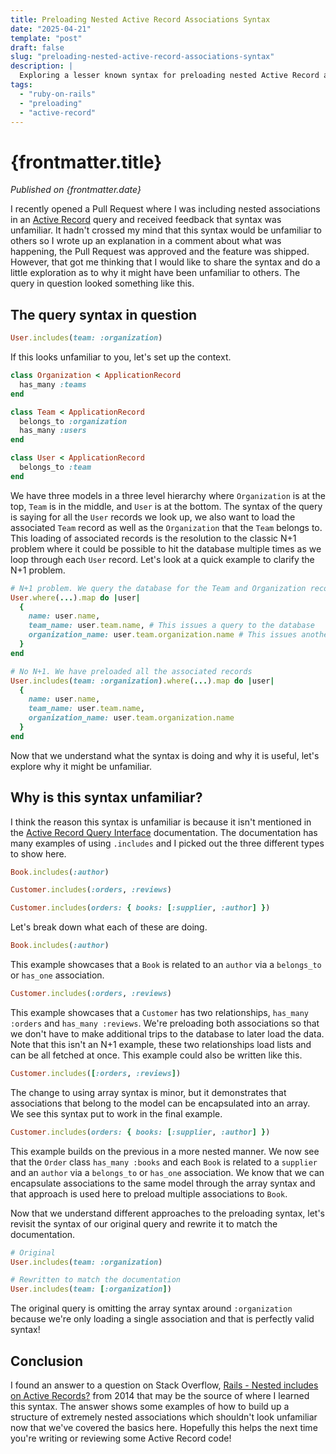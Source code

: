 ```yaml
---
title: Preloading Nested Active Record Associations Syntax
date: "2025-04-21"
template: "post"
draft: false
slug: "preloading-nested-active-record-associations-syntax"
description: |
  Exploring a lesser known syntax for preloading nested Active Record associations.
tags:
  - "ruby-on-rails"
  - "preloading"
  - "active-record"
---
```


# {frontmatter.title}

_Published on {frontmatter.date}_

I recently opened a Pull Request where I was including nested associations in an
[Active Record](https://guides.rubyonrails.org/active_record_basics.html) query
and received feedback that syntax was unfamiliar. It hadn't crossed my mind that this syntax would be unfamiliar to
others so I wrote up an explanation in a comment about what was happening, the Pull Request was approved and the feature
was shipped. However, that got me thinking that I would like to share the syntax and do a little exploration as to why
it might have been unfamiliar to others. The query in question looked something like this.

## The query syntax in question

```ruby
User.includes(team: :organization)
```

If this looks unfamiliar to you, let's set up the context.

```ruby
class Organization < ApplicationRecord
  has_many :teams
end

class Team < ApplicationRecord
  belongs_to :organization
  has_many :users
end

class User < ApplicationRecord
  belongs_to :team
end
```

We have three models in a three level hierarchy where `Organization` is at the top, `Team` is in the middle, and `User`
is at the bottom. The syntax of the query is saying for all the `User` records we look up, we also want to load
the associated `Team` record as well as the `Organization` that the `Team` belongs to. This loading of associated
records is the resolution to the classic N+1 problem where it could be possible to hit the database multiple times
as we loop through each `User` record. Let's look at a quick example to clarify the N+1 problem.

```ruby
# N+1 problem. We query the database for the Team and Organization record on every loop
User.where(...).map do |user|
  {
    name: user.name,
    team_name: user.team.name, # This issues a query to the database
    organization_name: user.team.organization.name # This issues another query to the database
  }
end

# No N+1. We have preloaded all the associated records
User.includes(team: :organization).where(...).map do |user|
  {
    name: user.name,
    team_name: user.team.name,
    organization_name: user.team.organization.name
  }
end
```

Now that we understand what the syntax is doing and why it is useful, let's explore why it might be unfamiliar.

## Why is this syntax unfamiliar?

I think the reason this syntax is unfamiliar is because it isn't mentioned in the
[Active Record Query Interface](https://guides.rubyonrails.org/active_record_querying.html) documentation. The
documentation has many examples of using `.includes` and I picked out the three different types to show here.

```ruby
Book.includes(:author)

Customer.includes(:orders, :reviews)

Customer.includes(orders: { books: [:supplier, :author] })
```

Let's break down what each of these are doing.

```ruby
Book.includes(:author)
```

This example showcases that a `Book` is related to an `author` via a `belongs_to` or `has_one` association.

```ruby
Customer.includes(:orders, :reviews)
```

This example showcases that a `Customer` has two relationships, `has_many :orders` and `has_many :reviews`. We're
preloading both associations so that we don't have to make additional trips to the database to later load the data.
Note that this isn't an N+1 example, these two relationships load lists and can be all fetched at once. This example
could also be written like this.

```ruby
Customer.includes([:orders, :reviews])
```

The change to using array syntax is minor, but it demonstrates that associations that belong to the model can be
encapsulated into an array. We see this syntax put to work in the final example.

```ruby
Customer.includes(orders: { books: [:supplier, :author] })
```

This example builds on the previous in a more nested manner. We now see that the `Order` class `has_many :books` and
each `Book` is related to a `supplier` and an `author` via a `belongs_to` or `has_one` association. We know that
we can encapsulate associations to the same model through the array syntax and that approach is used here to
preload multiple associations to `Book`.

Now that we understand different approaches to the preloading syntax, let's revisit the syntax of our original query
and rewrite it to match the documentation.

```ruby
# Original
User.includes(team: :organization)

# Rewritten to match the documentation
User.includes(team: [:organization])
```

The original query is omitting the array syntax around `:organization` because we're only loading a single
association and that is perfectly valid syntax!

## Conclusion

I found an answer to a question on Stack Overflow,
[Rails - Nested includes on Active Records?](https://stackoverflow.com/a/24397716/1118848) from 2014 that may be
the source of where I learned this syntax. The answer shows some examples of how to build up a structure of extremely
nested associations which shouldn't look unfamiliar now that we've covered the basics here. Hopefully this helps
the next time you're writing or reviewing some Active Record code!

